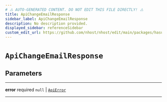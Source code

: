 ```yaml
---
# ⚠️ AUTO-GENERATED CONTENT. DO NOT EDIT THIS FILE DIRECTLY! ⚠️
title: ApiChangeEmailResponse
sidebar_label: ApiChangeEmailResponse
description: No description provided.
displayed_sidebar: referenceSidebar
custom_edit_url: https://github.com/nhost/nhost/edit/main/packages/hasura-auth-js/src/utils/types.ts#L216
---
```


# `ApiChangeEmailResponse`

## Parameters

---

**<span className="parameter-name">error</span>** <span className="optional-status">required</span> `null` | [`ApiError`](/reference/docgen/javascript/auth/types/api-error)

---
